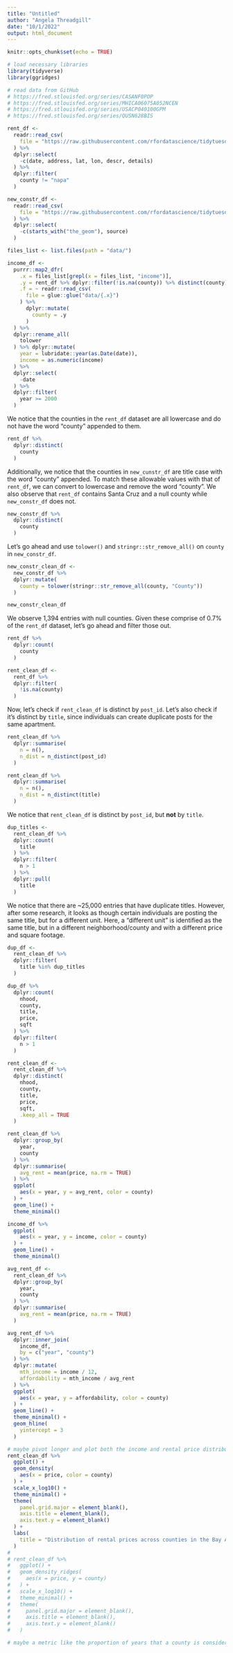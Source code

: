 ```yaml
---
title: "Untitled"
author: "Angela Threadgill"
date: "10/1/2022"
output: html_document
---
```


```r
knitr::opts_chunk$set(echo = TRUE)

# load necessary libraries
library(tidyverse)
library(ggridges)
```

```r
# read data from GitHub
# https://fred.stlouisfed.org/series/CASANF0POP
# https://fred.stlouisfed.org/series/MHICA06075A052NCEN
# https://fred.stlouisfed.org/series/USACP040100GPM
# https://fred.stlouisfed.org/series/QUSN628BIS

rent_df <- 
  readr::read_csv(
    file = "https://raw.githubusercontent.com/rfordatascience/tidytuesday/master/data/2022/2022-07-05/rent.csv"
  ) %>% 
  dplyr::select(
    -c(date, address, lat, lon, descr, details)
  ) %>% 
  dplyr::filter(
    county != "napa"
  )

new_constr_df <- 
  readr::read_csv(
    file = "https://raw.githubusercontent.com/rfordatascience/tidytuesday/master/data/2022/2022-07-05/new_construction.csv"
  ) %>% 
  dplyr::select(
    -c(starts_with("the_geom"), source)
  )

files_list <- list.files(path = "data/")

income_df <-
  purrr::map2_dfr(
    .x = files_list[grepl(x = files_list, "income")],
    .y = rent_df %>% dplyr::filter(!is.na(county)) %>% distinct(county) %>% arrange(county) %>% pull(county),
    .f = ~ readr::read_csv(
      file = glue::glue("data/{.x}")
    ) %>% 
      dplyr::mutate(
        county = .y
      )
  ) %>% 
  dplyr::rename_all(
    tolower
  ) %>% dplyr::mutate(
    year = lubridate::year(as.Date(date)),
    income = as.numeric(income)
  ) %>% 
  dplyr::select(
    -date
  ) %>% 
  dplyr::filter(
    year >= 2000
  )
```

We notice that the counties in the `rent_df` dataset are all lowercase and do not have the word "county" appended to them.

```r
rent_df %>% 
  dplyr::distinct(
    county
  )
```
Additionally, we notice that the counties in `new_cunstr_df` are title case with the word "county" appended. To match these allowable values with that of `rent_df`, we can convert to lowercase and remove the word "county". We also observe that `rent_df` contains Santa Cruz and a null county while `new_constr_df` does not.

```r
new_constr_df %>% 
  dplyr::distinct(
    county
  )
```

Let's go ahead and use `tolower()` and `stringr::str_remove_all()` on `county` in `new_constr_df`.

```r
new_constr_clean_df <-
  new_constr_df %>% 
  dplyr::mutate(
    county = tolower(stringr::str_remove_all(county, "County"))
  )

new_constr_clean_df
```
We observe 1,394 entries with null counties. Given these comprise of 0.7% of the `rent_df` dataset, let's go ahead and filter those out.

```r
rent_df %>% 
  dplyr::count(
    county
  )
```

```r
rent_clean_df <-
  rent_df %>% 
  dplyr::filter(
    !is.na(county)
  )
```


Now, let's check if `rent_clean_df` is distinct by `post_id`. Let's also check if it's distinct by `title`, since individuals can create duplicate posts for the same apartment.

```r
rent_clean_df %>% 
  dplyr::summarise(
    n = n(),
    n_dist = n_distinct(post_id)
  )

rent_clean_df %>% 
  dplyr::summarise(
    n = n(),
    n_dist = n_distinct(title)
  )
```

We notice that `rent_clean_df` is distinct by `post_id`, but **not** by `title`.

```r
dup_titles <-
  rent_clean_df %>% 
  dplyr::count(
    title
  ) %>% 
  dplyr::filter(
    n > 1
  ) %>% 
  dplyr::pull(
    title
  )
```

We notice that there are ~25,000 entries that have duplicate titles. However, after some research, it looks as though certain individuals are posting the same title, but for a different unit. Here, a "different unit" is identified as the same title, but in a different neighborhood/county and with a different price and square footage.

```r
dup_df <-
  rent_clean_df %>% 
  dplyr::filter(
    title %in% dup_titles
  )

dup_df %>% 
  dplyr::count(
    nhood,
    county, 
    title,
    price,
    sqft
  ) %>% 
  dplyr::filter(
    n > 1
  )
```

```r
rent_clean_df <-
  rent_clean_df %>% 
  dplyr::distinct(
    nhood,
    county, 
    title,
    price,
    sqft,
    .keep_all = TRUE
  )
```

```r
rent_clean_df %>% 
  dplyr::group_by(
    year,
    county
  ) %>% 
  dplyr::summarise(
    avg_rent = mean(price, na.rm = TRUE)
  ) %>% 
  ggplot(
    aes(x = year, y = avg_rent, color = county)
  ) +
  geom_line() +
  theme_minimal()
```

```r
income_df %>% 
  ggplot(
    aes(x = year, y = income, color = county)
  ) +
  geom_line() +
  theme_minimal()
```

```r
avg_rent_df <-
  rent_clean_df %>% 
  dplyr::group_by(
    year,
    county
  ) %>% 
  dplyr::summarise(
    avg_rent = mean(price, na.rm = TRUE)
  )

avg_rent_df %>% 
  dplyr::inner_join(
    income_df,
    by = c("year", "county")
  ) %>% 
  dplyr::mutate(
    mth_income = income / 12,
    affordability = mth_income / avg_rent
  ) %>% 
  ggplot(
    aes(x = year, y = affordability, color = county)
  ) +
  geom_line() +
  theme_minimal() +
  geom_hline(
    yintercept = 3
  )
```

```r
# maybe pivot longer and plot both the income and rental price distributions
rent_clean_df %>%
  ggplot() +
  geom_density(
    aes(x = price, color = county)
  ) +
  scale_x_log10() +
  theme_minimal() +
  theme(
    panel.grid.major = element_blank(),
    axis.title = element_blank(),
    axis.text.y = element_blank()
  ) +
  labs(
    title = "Distribution of rental prices across counties in the Bay Area"
  )
# 
# rent_clean_df %>%
#   ggplot() +
#   geom_density_ridges(
#     aes(x = price, y = county)
#   ) +
#   scale_x_log10() +
#   theme_minimal() +
#   theme(
#     panel.grid.major = element_blank(),
#     axis.title = element_blank(),
#     axis.text.y = element_blank()
#   )
```

```r
# maybe a metric like the proportion of years that a county is considered unafforadable under the affordability metric in this analysis
```

